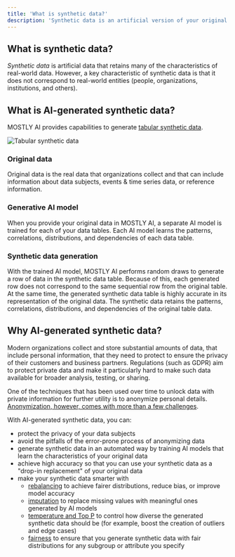 ```yaml
---
title: 'What is synthetic data?'
description: 'Synthetic data is an artificial version of your original data that protects the privacy of your data subjects and at the same time maintains the utility of your original data by preserving its statistical properties. AI-generated synthetic data can help to unlock the analysis and sharing of otherwise protected datasets that can take months or years to become '
---
```



## What is synthetic data?

_Synthetic data_ is artificial data that retains many of the characteristics of real-world data. However, a key characteristic of synthetic data is that it does not correspond to real-world entities (people, organizations, institutions, and others).

## What is AI-generated synthetic data?

MOSTLY AI provides capabilities to generate [tabular synthetic data](/generators/tabular-synthetic-data).

<Image
    src="/docimages/concepts/tabular-sd/tabular-synthetic-data.svg"
    alt="Tabular synthetic data"
    width={800}
    height={90}
/>

### Original data

Original data is the real data that organizations collect and that can include information about data subjects, events & time series data, or reference information.

### Generative AI model

When you provide your original data in MOSTLY AI, a separate AI model is trained for each of your data tables. Each AI model learns the patterns, correlations, distributions, and dependencies of each data table.

### Synthetic data generation

With the trained AI model, MOSTLY AI performs random draws to generate a row of data in the synthetic data table. Because of this, each generated row does not correspond to the same sequential row from the original table. At the same time, the generated synthetic data table is highly accurate in its representation of the original data. The synthetic data retains the patterns, correlations, distributions, and dependencies of the original table data.

## Why AI-generated synthetic data?

Modern organizations collect and store substantial amounts of data, that include personal information, that they need to protect to ensure the privacy of their customers and business partners. Regulations (such as GDPR) aim to protect private data and make it particularly hard to make such data available for broader analysis, testing, or sharing.

One of the techniques that has been used over time to unlock data with private information for further utility is to anonymize personal details. [Anonymization, however, comes with more than a few challenges](https://mostly.ai/synthetic-data-platform/what-is-data-anonymization).

With AI-generated synthetic data, you can:

* protect the privacy of your data subjects
* avoid the pitfalls of the error-prone process of anonymizing data
* generate synthetic data in an automated way by training AI models that learn the characteristics of your original data
* achieve high accuracy so that you can use your synthetic data as a "drop-in replacement" of your original data
* make your synthetic data smarter with
    * [rebalancing](/synthetic-datasets/rebalance-columns) to achieve fairer distributions, reduce bias, or improve model accuracy
    * [imputation](/synthetic-datasets/data-imputation) to replace missing values with meaningful ones generated by AI models
    * [temperature and Top P](/synthetic-datasets/set-size-temp) to control how diverse the generated synthetic data should be (for example, boost the creation of outliers and edge cases)
    * [fairness](/synthetic-datasets/fairness) to ensure that you generate synthetic data with fair distributions for any subgroup or attribute you specify
